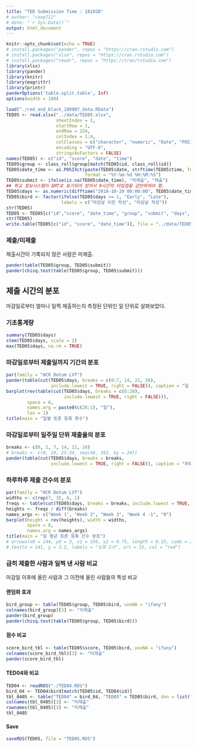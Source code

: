 ```yaml
---
title: "TED Submission Time : 181028"
# author: "coop711"
# date: "`r Sys.Date()`"
output: html_document
---
```


```r
knitr::opts_chunk$set(echo = TRUE)
# install.packages("pander", repos = "https://cran.rstudio.com")
# install.packages("xlsx", repos = "https://cran.rstudio.com")
# install.packages("readr", repos = "https://cran/rstudio.com")
library(xlsx)
library(pander)
library(knitr)
library(magrittr)
library(printr)
panderOptions('table.split.table', Inf)
options(width = 180)
```

<!--
### Data
-->

```r
load("./red_and_black_180907_data.RData")
TED05 <- read.xlsx("../data/TED05.xlsx", 
                   sheetIndex = 1, 
                   startRow = 1, 
                   endRow = 154, 
                   colIndex = 1:4, 
                   colClasses = c("character", "numeric", "Date", "POSIXct"),
                   encoding = "UTF-8",
                   stringsAsFactors = FALSE)
names(TED05) <- c("id", "score", "date", "time")
TED05$group <- class_roll$group[match(TED05$id, class_roll$id)]
TED05$date_time <- as.POSIXct(paste(TED05$date, strftime(TED05$time, format = "%H:%M:%S", tz = "GMT")), 
                              format = "%Y-%m-%d %H:%M:%S")
TED05$submit <- ifelse(is.na(TED05$date_time), "미제출", "제출")
## 학교 정보시스템이 GMT로 표기되어 있어서 9시간의 타임갭을 감안하여야 함.
TED05$days <- as.numeric(difftime("2018-10-29 00:00:00", TED05$date_time, units = 'days'))
TED05$bird <- factor(ifelse(TED05$days >= 1, "Early", "Late"), 
                     labels = c("마감날 이전 작성", "마감날 작성"))
str(TED05)
TED05 <- TED05[c("id","score", "date_time", "group", "submit", "days", "bird")]
str(TED05)
write.table(TED05[c("id", "score", "date_time")], file = "../data/TED05.txt", row.names = FALSE)
```


### 제출/미제출

제출시간이 기록되지 않은 사람은 미제출.

```r
pander(table(TED05$group, TED05$submit))
pander(chisq.test(table(TED05$group, TED05$submit)))
```

## 제출 시간의 분포

마감일로부터 얼마나 일찍 제출하는지 측정된 단위인 일 단위로 살펴보았다. 

### 기초통계량

```r
summary(TED05$days)
stem(TED05$days, scale = 2)
max(TED05$days, na.rm = TRUE)
```

### 마감일로부터 제출일까지 기간의 분포

```r
par(family = "HCR Dotum LVT")
pander(table(cut(TED05$days, breaks = c(0:7, 14, 21, 28), 
                 include.lowest = TRUE, right = FALSE)), caption = "일 단위")
barplot(rev(table(cut(TED05$days, breaks = c(0:28), 
                      include.lowest = TRUE, right = FALSE))), 
        space = 0,
        names.arg = paste0(c(28:1), "일"),
        las = 1)
title(main = "일별 토론 등록 횟수")
```

### 마감일로부터 일주일 단위 제출율의 분포

```r
breaks <- c(0, 1, 7, 14, 21, 28)
# breaks <- c(0, 24, 25:34, seq(48, 192, by = 24))
pander(table(cut(TED05$days, breaks = breaks, 
                 include.lowest = TRUE, right = FALSE)), caption = "하루 단위")
```

### 하루하루 제출 건수의 분포

```r
par(family = "HCR Dotum LVT")
widths <- c(rep(7, 3), 6, 1)
freqs <- table(cut(TED05$days, breaks = breaks, include.lowest = TRUE, right = FALSE))
heights <- freqs / diff(breaks)
names_args <- c("Week 1", "Week 2", "Week 3", "Week 4 -1", "0")
barplot(height = rev(heights), width = widths, 
        space = 0,
        names.arg = names_args)
title(main = "일 평균 토론 등록 건수 분포")
# arrows(x0 = 144, y0 = 3, x1 = 156, y1 = 0.75, length = 0.15, code = 2, col = "red", lwd = 1.5)
# text(x = 141, y = 3.2, labels = "오후 2시", srt = 15, col = "red")
```

### 급히 제출한 사람과 일찍 낸 사람 비교

마감일 이후에 올린 사람과 그 이전에 올린 사람들의 특성 비교

#### 랜덤화 효과

```r
bird_group <- table(TED05$group, TED05$bird, useNA = "ifany")
colnames(bird_group)[3] <- "미제출"
pander(bird_group)
pander(chisq.test(table(TED05$group, TED05$bird)))
```

#### 점수 비교

```r
score_bird_tbl <- table(TED05$score, TED05$bird, useNA = "ifany")
colnames(score_bird_tbl)[3] <- "미제출"
pander(score_bird_tbl)
```

#### TED04와 비교

```r
TED04 <- readRDS("./TED04.RDS")
bird_04 <- TED04$bird[match(TED05$id, TED04$id)]
tbl_0405 <- table("TED04" = bird_04, "TED05" = TED05$bird, dnn = list("TED04", "TED05"), useNA = "ifany")
colnames(tbl_0405)[3] <- "미제출"
rownames(tbl_0405)[3] <- "미제출"
tbl_0405
```

#### Save

```r
saveRDS(TED05, file = "TED05.RDS")
```


